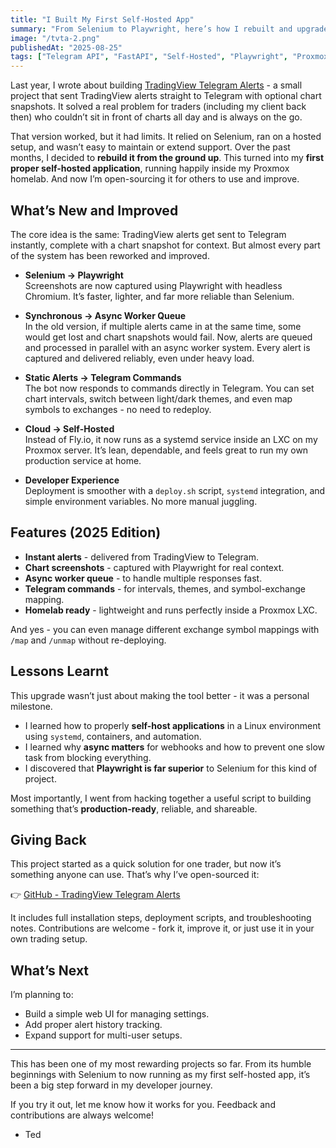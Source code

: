 ```yaml
---
title: "I Built My First Self-Hosted App"
summary: "From Selenium to Playwright, here’s how I rebuilt and upgraded my TradingView Alerts bot into a self-hosted app."
image: "/tvta-2.png"
publishedAt: "2025-08-25"
tags: ["Telegram API", "FastAPI", "Self-Hosted", "Playwright", "Proxmox"]
---
```


Last year, I wrote about building [TradingView Telegram Alerts](/blog/making-tvta) - a small project that sent TradingView alerts straight to Telegram with optional chart snapshots. It solved a real problem for traders (including my client back then) who couldn’t sit in front of charts all day and is always on the go.

That version worked, but it had limits. It relied on Selenium, ran on a hosted setup, and wasn’t easy to maintain or extend support. Over the past months, I decided to **rebuild it from the ground up**. This turned into my **first proper self-hosted application**, running happily inside my Proxmox homelab. And now I’m open-sourcing it for others to use and improve.

## What’s New and Improved

The core idea is the same: TradingView alerts get sent to Telegram instantly, complete with a chart snapshot for context. But almost every part of the system has been reworked and improved.

- **Selenium → Playwright**  
  Screenshots are now captured using Playwright with headless Chromium. It’s faster, lighter, and far more reliable than Selenium.

- **Synchronous → Async Worker Queue**  
  In the old version, if multiple alerts came in at the same time, some would get lost and chart snapshots would fail. Now, alerts are queued and processed in parallel with an async worker system. Every alert is captured and delivered reliably, even under heavy load.

- **Static Alerts → Telegram Commands**  
  The bot now responds to commands directly in Telegram. You can set chart intervals, switch between light/dark themes, and even map symbols to exchanges - no need to redeploy.

- **Cloud → Self-Hosted**  
  Instead of Fly.io, it now runs as a systemd service inside an LXC on my Proxmox server. It’s lean, dependable, and feels great to run my own production service at home.

- **Developer Experience**  
  Deployment is smoother with a `deploy.sh` script, `systemd` integration, and simple environment variables. No more manual juggling.

## Features (2025 Edition)

- **Instant alerts** - delivered from TradingView to Telegram.
- **Chart screenshots** - captured with Playwright for real context.
- **Async worker queue** - to handle multiple responses fast.
- **Telegram commands** - for intervals, themes, and symbol-exchange mapping.
- **Homelab ready** - lightweight and runs perfectly inside a Proxmox LXC.

And yes - you can even manage different exchange symbol mappings with `/map` and `/unmap` without re-deploying.

## Lessons Learnt

This upgrade wasn’t just about making the tool better - it was a personal milestone.

- I learned how to properly **self-host applications** in a Linux environment using `systemd`, containers, and automation.
- I learned why **async matters** for webhooks and how to prevent one slow task from blocking everything.
- I discovered that **Playwright is far superior** to Selenium for this kind of project.

Most importantly, I went from hacking together a useful script to building something that’s **production-ready**, reliable, and shareable.

## Giving Back

This project started as a quick solution for one trader, but now it’s something anyone can use. That’s why I’ve open-sourced it:

👉 [GitHub - TradingView Telegram Alerts](https://github.com/tedawf/tradingview-telegram-alerts)

It includes full installation steps, deployment scripts, and troubleshooting notes. Contributions are welcome - fork it, improve it, or just use it in your own trading setup.

## What’s Next

I’m planning to:

- Build a simple web UI for managing settings.
- Add proper alert history tracking.
- Expand support for multi-user setups.

---

This has been one of my most rewarding projects so far. From its humble beginnings with Selenium to now running as my first self-hosted app, it’s been a big step forward in my developer journey.

If you try it out, let me know how it works for you. Feedback and contributions are always welcome!

- Ted
